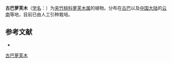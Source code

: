 {{Speciesbox
| name = 古巴萝芙木
| status = 
| status_system = 
| image =
| genus = Rauvolfia
| species = cubana
| authority = A. DC.
}}

'''古巴萝芙木'''（[[学名|学名]]：{{lang|la|''Rauvolfia cubana''}}）为[[夹竹桃科|夹竹桃科]][[萝芙木属|萝芙木属]]的植物。分布在[[古巴|古巴]]以及[[中国大陆|中国大陆]]的[[云南|云南]]等地，目前已由人工引种栽培。

== 参考文献 ==
<div class="references-small">
* {{cite web| url =http://www.bioinfo.cn/db05/KmzwSpecies.php?action=view&id=134| title =古巴萝芙木| work =《中国高等植物数据库全库》| publisher =中国科学院微生物研究所| author =昆明植物研究所| accessdate =2009-02-20| deadurl =yes| archiveurl =https://web.archive.org/web/20160305015735/http://www.bioinfo.cn/db05/KmzwSpecies.php?action=view&id=134| archivedate =2016-03-05}}
</div>
{{Taxonbar|from=Q10913288}}

[[Category:萝芙木属|古巴萝芙木]]


{{植物小作品}}